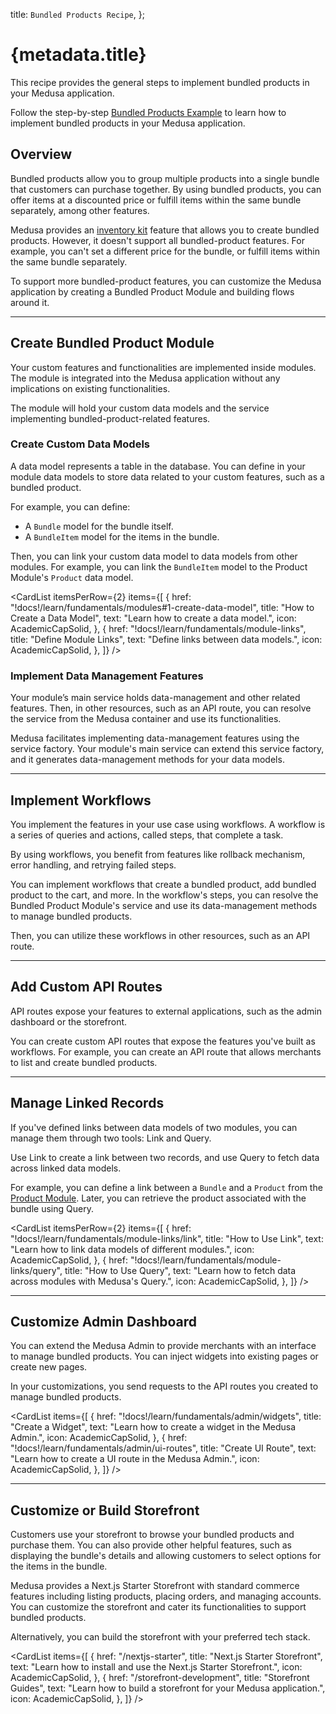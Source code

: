 
  title: `Bundled Products Recipe`,
};

# {metadata.title}

This recipe provides the general steps to implement bundled products in your Medusa application.

<Note>

Follow the step-by-step [Bundled Products Example](./examples/standard/page.mdx) to learn how to implement bundled products in your Medusa application.

</Note>

## Overview

Bundled products allow you to group multiple products into a single bundle that customers can purchase together. By using bundled products, you can offer items at a discounted price or fulfill items within the same bundle separately, among other features.

Medusa provides an [inventory kit](../../commerce-modules/inventory/inventory-kit/page.mdx) feature that allows you to create bundled products. However, it doesn't support all bundled-product features. For example, you can't set a different price for the bundle, or fulfill items within the same bundle separately.

To support more bundled-product features, you can customize the Medusa application by creating a Bundled Product Module and building flows around it.

---

## Create Bundled Product Module

Your custom features and functionalities are implemented inside modules. The module is integrated into the Medusa application without any implications on existing functionalities.

The module will hold your custom data models and the service implementing bundled-product-related features.

<Card
  href="!docs!/learn/fundamentals/modules"
  title="How to Create a Module"
  text="Learn how to create a module."
  icon={AcademicCapSolid}
/>

### Create Custom Data Models

A data model represents a table in the database. You can define in your module data models to store data related to your custom features, such as a bundled product.

For example, you can define:

- A `Bundle` model for the bundle itself.
- A `BundleItem` model for the items in the bundle.

Then, you can link your custom data model to data models from other modules. For example, you can link the `BundleItem` model to the Product Module's `Product` data model.

<CardList itemsPerRow={2} items={[
  {
    href: "!docs!/learn/fundamentals/modules#1-create-data-model",
    title: "How to Create a Data Model",
    text: "Learn how to create a data model.",
    icon: AcademicCapSolid,
  },
  {
    href: "!docs!/learn/fundamentals/module-links",
    title: "Define Module Links",
    text: "Define links between data models.",
    icon: AcademicCapSolid,
  },
]} />

### Implement Data Management Features

Your module’s main service holds data-management and other related features. Then, in other resources, such as an API route, you can resolve the service from the Medusa container and use its functionalities.

Medusa facilitates implementing data-management features using the service factory. Your module's main service can extend this service factory, and it generates data-management methods for your data models.

<Card
  href="!docs!/learn/fundamentals/modules/service-factory"
  title="Service Factory"
  text="Learn about the service factory and how to use it."
  icon={AcademicCapSolid}
/>

---

## Implement Workflows

You implement the features in your use case using workflows. A workflow is a series of queries and actions, called steps, that complete a task.

By using workflows, you benefit from features like rollback mechanism, error handling, and retrying failed steps.

You can implement workflows that create a bundled product, add bundled product to the cart, and more. In the workflow's steps, you can resolve the Bundled Product Module's service and use its data-management methods to manage bundled products.

Then, you can utilize these workflows in other resources, such as an API route.

<Card
  href="!docs!/learn/fundamentals/workflows"
  title="Workflows"
  text="Learn how to create a workflow."
  icon={AcademicCapSolid}
/>

---

## Add Custom API Routes

API routes expose your features to external applications, such as the admin dashboard or the storefront.

You can create custom API routes that expose the features you've built as workflows. For example, you can create an API route that allows merchants to list and create bundled products.

<Card
  href="!docs!/learn/fundamentals/api-routes"
  title="API Routes"
  text="Learn how to create an API route."
  icon={AcademicCapSolid}
/>

---

## Manage Linked Records

If you've defined links between data models of two modules, you can manage them through two tools: Link and Query.

Use Link to create a link between two records, and use Query to fetch data across linked data models.

For example, you can define a link between a `Bundle` and a `Product` from the [Product Module](../../commerce-modules/product/page.mdx). Later, you can retrieve the product associated with the bundle using Query.

<CardList itemsPerRow={2} items={[
  {
    href: "!docs!/learn/fundamentals/module-links/link",
    title: "How to Use Link",
    text: "Learn how to link data models of different modules.",
    icon: AcademicCapSolid,
  },
  {
    href: "!docs!/learn/fundamentals/module-links/query",
    title: "How to Use Query",
    text: "Learn how to fetch data across modules with Medusa's Query.",
    icon: AcademicCapSolid,
  },
]} />

---

## Customize Admin Dashboard

You can extend the Medusa Admin to provide merchants with an interface to manage bundled products. You can inject widgets into existing pages or create new pages.

In your customizations, you send requests to the API routes you created to manage bundled products.

<CardList items={[
  {
    href: "!docs!/learn/fundamentals/admin/widgets",
    title: "Create a Widget",
    text: "Learn how to create a widget in the Medusa Admin.",
    icon: AcademicCapSolid,
  },
  {
    href: "!docs!/learn/fundamentals/admin/ui-routes",
    title: "Create UI Route",
    text: "Learn how to create a UI route in the Medusa Admin.",
    icon: AcademicCapSolid,
  },
]} />

---

## Customize or Build Storefront

Customers use your storefront to browse your bundled products and purchase them. You can also provide other helpful features, such as displaying the bundle's details and allowing customers to select options for the items in the bundle.

Medusa provides a Next.js Starter Storefront with standard commerce features including listing products, placing orders, and managing accounts. You can customize the storefront and cater its functionalities to support bundled products.

Alternatively, you can build the storefront with your preferred tech stack.

<CardList items={[
  {
    href: "/nextjs-starter",
    title: "Next.js Starter Storefront",
    text: "Learn how to install and use the Next.js Starter Storefront.",
    icon: AcademicCapSolid,
  },
  {
    href: "/storefront-development",
    title: "Storefront Guides",
    text: "Learn how to build a storefront for your Medusa application.",
    icon: AcademicCapSolid,
  },
]} />